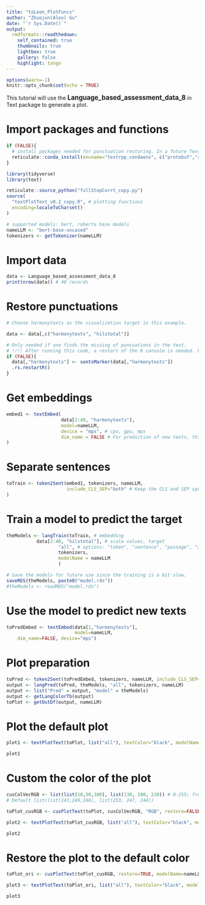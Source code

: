 ```yaml
---
title: "toLeon_PlotFuncs"
author: "Zhuojun(Alex) Gu"
date: "`r Sys.Date()`"
output:
  rmdformats::readthedown:
    self_contained: true
    thumbnails: true
    lightbox: true
    gallery: false
    highlight: tango
---
```


```r
options(warn=-1)
knitr::opts_chunk$set(echo = TRUE)

```

This tutorial will use the <b><big>Language_based_assessment_data_8</big></b> in Text package to generate a plot.

# Import packages and functions

```r

if (FALSE){
  # install packages needed for punctuation restoring. In a future Text version, this is not necessary.
  reticulate::conda_install(envname="textrpp_condaenv", c("protobuf","sentencepiece"), forge=FALSE, pip=TRUE)
}

library(tidyverse)
library(text)

reticulate::source_python("fullStopCorrt_copy.py")
source(
  "textPlotText_v0.2_copy.R", # plotting functions
  encoding=localeToCharset()
)

# supported models: bert, roberta base models
nameLLM <- "bert-base-uncased"
tokenizers <- getTokenizer(nameLLM)
```

# Import data

```r
data <- Language_based_assessment_data_8
print(nrow(data)) # 40 records
```
# Restore punctuations 

```r
# Choose harmonytexts as the visualization target in this example.

data <- data[,c("harmonytexts", "hilstotal")]

# Only needed if one finds the missing of puncuations in the text. 
# !!!! After running this code, a restart of the R console is needed. Plan to fix in the future.
if (FALSE){
  data[,"harmonytexts"] <- sentsMarker(data[,"harmonytexts"])
  .rs.restartR()
}

```

# Get embeddings

```r
embed1 <- textEmbed(
                    data[2:40, "harmonytexts"],
                    model=nameLLM,
                    device = "mps", # cpu, gpu, mps
                    dim_name = FALSE # For prediction of new texts, this param must be FALSE
)
```
# Separate sentences

```r

toTrain <- token2Sent(embed1, tokenizers, nameLLM,
                      include_CLS_SEP="both" # Keep the CLS and SEP special token as well.
)
```


# Train a model to predict the target

```r

theModels <- langTrain(toTrain, # embedding
           data[2:40, "hilstotal"], # scale values, target
                   "all", # options: "token", "sentence", "passage", "all", # "all" include all the previous models
                   tokenizers,
                   modelName = nameLLM
                   )
```

```r
# Save the models for future use since the training is a bit slow.
saveRDS(theModels, paste0("model.rds"))
#theModels <- readRDS("model.rds")
```

# Use the model to predict new texts

```r
toPredEmbed <- textEmbed(data[1,"harmonytexts"],
                         model=nameLLM,
    dim_name=FALSE, device="mps")
```


# Plot preparation

```r
toPred <- token2Sent(toPredEmbed, tokenizers, nameLLM, include_CLS_SEP="both")
output <- langPred(toPred, theModels, "all", tokenizers, nameLLM)
output <- list("Pred" = output, "model" = theModels)
output <- getLangColorTb(output)
toPlot <- getOutDf(output, nameLLM)

```

# Plot the default plot

```r

plot1 <- textPlotText(toPlot, list("all"), textColor="black", modelName=nameLLM)

plot1

```

# Custom the color of the plot

```r
cusColVecRGB <- list(list(10,50,100), list(130, 180, 230)) # 0-255; from lower to higher
# Default list(list(243,249,246), list(253, 247, 244)) 

toPlot_cusRGB <- cusPlotText(toPlot, cusColVecRGB, "RGB", restore=FALSE, nameLLM)

plot2 <- textPlotText(toPlot_cusRGB, list("all"), textColor="black", modelName=nameLLM)

plot2
```

# Restore the plot to the default color

```r
toPlot_ori <- cusPlotText(toPlot_cusRGB, restore=TRUE, modelName=nameLLM)

plot3 <- textPlotText(toPlot_ori, list("all"), textColor="black", modelName=nameLLM)

plot3

```


